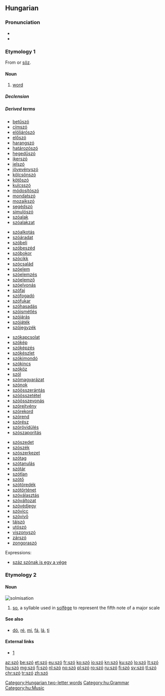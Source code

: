 {{also|sző}}
==Hungarian==

===Pronunciation===
* {{IPA|/ˈsoː/|lang=hu}}
* {{audio|Hu-szó.ogg|Audio|lang=hu}}

===Etymology 1===
From {{etyl|fiu-ugr-pro|hu}} {{m|fiu-ugr-pro|*sawɜ}} or {{etyl|otk|hu}} [[söz]].

====Noun====
{{hu-noun|pl=szavak}}

# [[word]]

=====Declension=====
{{hu-infl-nom|szava|o|-|stem2=szó}}{{hu-pos-atok|szav||ai}}

=====Derived terms=====
{{der-top4}}
* [[betűszó]]
* [[címszó]]
* [[elöljárószó]]
* [[előszó]]
* [[harangszó]]
* [[határozószó]]
* [[hegedűszó]]
* [[ikerszó]]
* [[jelszó]]
* [[jövevényszó]]
* [[kölcsönszó]]
* [[kötőszó]]
* [[kulcsszó]]
* [[módosítószó]]
* [[mondatszó]]
* [[mozaikszó]]
* [[segédszó]]
* [[simulószó]]
* [[szóalak]]
* [[szóalakzat]]
{{der-mid4}}
* [[szóalkotás]]
* [[szóáradat]]
* [[szóbeli]]
* [[szóbeszéd]]
* [[szóbokor]]
* [[szócikk]]
* [[szócsalád]]
* [[szóelem]]
* [[szóelemzés]]
* [[szóelemző]]
* [[szóelvonás]]
* [[szófaj]]
* [[szófogadó]]
* [[szófukar]]
* [[szóhasadás]]
* [[szóismétlés]]
* [[szójárás]]
* [[szójáték]]
* [[szójegyzék]]
{{der-mid4}}
* [[szókapcsolat]]
* [[szókép]]
* [[szóképzés]]
* [[szókészlet]]
* [[szókimondó]]
* [[szókincs]]
* [[szóköz]]
* [[szól]]
* [[szómagyarázat]]
* [[szónok]]
* [[szóösszerántás]]
* [[szóösszetétel]]
* [[szóösszevonás]]
* [[szórejtvény]]
* [[szórekord]]
* [[szórend]]
* [[szórész]]
* [[szórövidülés]]
* [[szószaporítás]]
{{der-mid4}}
* [[szószedet]]
* [[szószék]]
* [[szószerkezet]]
* [[szótag]]
* [[szótanulás]]
* [[szótár]]
* [[szótlan]]
* [[szótő]]
* [[szótöredék]]
* [[szótörténet]]
* [[szóválasztás]]
* [[szóváltozat]]
* [[szóvédjegy]]
* [[szóvicc]]
* [[szóvivő]]
* [[tájszó]]
* [[utószó]]
* [[viszonyszó]]
* [[zárszó]]
* [[zongoraszó]]
{{der-bottom}}
;Expressions:
* [[száz szónak is egy a vége]]

===Etymology 2===
{{rfe|lang=hu}}

====Noun====
[[Image:Szolmizáció.JPG|thumb|solmisation]]
{{hu-noun|k}}

# [[so]], a syllable used in [[solfège]] to represent the fifth note of a major scale

====See also====
* [[dó]], [[ré]], [[mi]], [[fá]], [[lá]], [[ti]]

====External links====
* [http://cotcot.hu/miez/cikk/1579]

[[Category:Hungarian two-letter words]]
[[Category:hu:Grammar]]
[[Category:hu:Music]]

[[az:szó]]
[[be:szó]]
[[et:szó]]
[[eu:szó]]
[[fr:szó]]
[[ko:szó]]
[[io:szó]]
[[kn:szó]]
[[ku:szó]]
[[lo:szó]]
[[lt:szó]]
[[hu:szó]]
[[mg:szó]]
[[fj:szó]]
[[nl:szó]]
[[no:szó]]
[[pl:szó]]
[[ro:szó]]
[[ru:szó]]
[[fi:szó]]
[[sv:szó]]
[[tl:szó]]
[[chr:szó]]
[[tr:szó]]
[[zh:szó]]